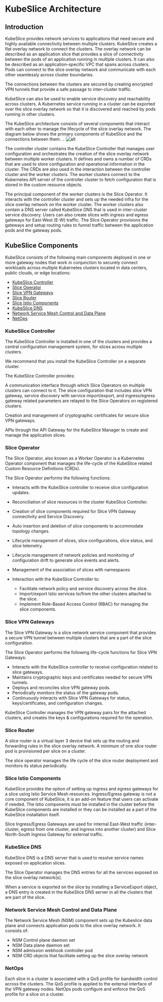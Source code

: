 # KubeSlice Architecture 

## Introduction
KubeSlice provides network services to applications that need secure and highly available connectivity between 
multiple clusters. KubeSlice creates a flat overlay network to connect the clusters. The overlay network can be 
described as an application slice that provides a slice of connectivity between the pods of an application 
running in multiple clusters. It can also be described as an application-specific VPC that spans across 
clusters. Pods can connect to the slice overlay network and communicate with each other seamlessly across 
cluster boundaries. 

The connections between the clusters are secured by creating encrypted VPN tunnels that provide a safe passage 
to inter-cluster traffic. 

KubeSlice can also be used to enable service discovery and reachability across clusters. A Kubernetes service 
running in a cluster can be exported over the slice overlay network so that it is discovered and reached by 
pods running in other clusters.

The KubeSlice architecture consists of several components that interact with each other to manage the lifecycle 
of the slice overlay network. The diagram below shows the primary components of KubeSlice and the connections 
between them.
.. ![alt](/images/Architecture-OS.png)


The controller cluster contains the KubeSlice Controller that manages user configuration and orchestrates the 
creation of the slice overlay network between multiple worker clusters. It defines and owns a number of CRDs 
that are used to store configuration and operational information in the cluster. The CRDs are also used in the 
interaction between the controller cluster and the worker clusters. The worker clusters connect to the 
Kubernetes API server of the controller cluster to fetch configuration that is stored in the custom resource 
objects.

The principal component of the worker clusters is the Slice Operator. It interacts with the controller cluster 
and sets up the needed infra for the slice overlay network on the worker cluster. The worker clusters also 
contain a DNS server called KubeSlice DNS that is used in inter-cluster service discovery. Users can also 
create slices with ingress and egress gateways for East-West (E-W) traffic. The Slice Operator provisions the 
gateways and setup routing rules to funnel traffic between the application pods and the gateway pods.

## KubeSlice Components
KubeSlice consists of the following main components deployed in one 
or more gateway nodes that work in conjunction to securely connect 
workloads across multiple Kubernetes clusters located in data centers, 
public clouds, or edge locations:

* [KubeSlice Controller](#kubeslice-controller)
* [Slice Operator](#slice-operator)
* [Slice VPN Gateways](#slice-vpn-gateways)
* [Slice Router](#slice-router)
* [Slice Istio Components](#slice-istio-components)
* [KubeSlice DNS](#kubeslice-dns)
* [Network Service Mesh Control and Data Plane](#network-service-mesh-control-and-data-plane)
* [NetOps](#netops)

### KubeSlice Controller
The KubeSlice Controller is installed in one of the clusters and 
provides a central configuration management system, for slices across multiple clusters. 

We recommend that you install the KubeSlice Controller on a separate cluster.

The KubeSlice Controller provides:

A communication interface through which Slice Operators on multiple clusters can connect to 
it. The slice configuration that includes slice VPN gateway, service discovery with service 
import/export, and ingress/egress gateway related parameters are relayed to the Slice 
Operators on registered clusters.

Creation and management of cryptographic certificates for secure slice VPN gateways.

APIs through the API Gateway for the KubeSlice Manager to create and manage the application slices. 

### Slice Operator
The Slice Operator, also known as a Worker Operator is a Kubernetes Operator component 
that manages the life-cycle of the KubeSlice related Custom Resource Definitions (CRDs).

The Slice Operator performs the following functions:

* Interacts with the KubeSlice controller to receive slice configuration updates.
* Reconciliation of slice resources in the cluster KubeSlice Controller.
* Creation of slice components required for Slice VPN Gateway connectivity and Service Discovery.
* Auto insertion and deletion of slice components to accommodate topology changes.
* Lifecycle management of slices, slice configurations, slice status, and slice telemetry.
* Lifecycle management of network policies and monitoring of configuration drift to generate slice events and alerts.
* Management of the association of slices with namespaces
* Interaction with the KubeSlice Controller to:

  - Facilitate network policy and service discovery across the slice.
  - Import/export Istio services to/from the other clusters attached to the slice.
  - Implement Role-Based Access Control (RBAC) for managing the slice components.

### Slice VPN Gateways
The Slice VPN Gateway is a slice network service component that provides a secure VPN 
tunnel between multiple clusters that are a part of the slice configuration.

The Slice Operator performs the following life-cycle functions for Slice VPN Gateways:

* Interacts with the KubeSlice controller to receive configuration related to slice gateways.
* Maintains cryptographic keys and certificates needed for secure VPN tunnels.
* Deploys and reconciles slice VPN gateway pods.
* Periodically monitors the status of the gateway pods.
* Continuously interacts with Slice VPN Gateways for status, keys/certificates, and configuration changes.

KubeSlice Controller manages the VPN gateway pairs for the attached clusters, and creates the 
keys & configurations required for the operation. 

### Slice Router
A slice router is a virtual layer 3 device that sets up the routing and forwarding rules 
in the slice overlay network. A minimum of one slice router pod is provisioned per slice 
on a cluster.

The slice operator manages the life cycle of the slice router deployment and monitors its 
status periodically.

### Slice Istio Components
KubeSlice provides the option of setting up ingress and egress gateways for a slice using 
Istio Service Mesh resources. Ingress/Egress gateway is not a core component of KubeSlice, 
it is an add-on feature that users can activate if needed. The Istio components must be 
installed in the cluster before the KubeSlice components are installed or they can be 
installed as a part of the KubeSlice installation itself.

Slice Ingress/Egress Gateways are used for internal East-West traffic (inter-cluster, egress from one cluster, and ingress into another cluster) and Slice North-South Ingress Gateway for external traffic. 

### KubeSlice DNS
KubeSlice DNS is a DNS server that is used to resolve service names exposed on application slices.

The Slice Operator manages the DNS entries for all the services exposed on the slice overlay network(s).

When a service is exported on the slice by installing a ServiceExport object, a DNS entry 
is created in the KubeSlice DNS server in all the clusters that are part of the slice.

### Network Service Mesh Control and Data Plane
The Network Service Mesh (NSM) component sets up the Kubeslice data plane and connects application pods to the 
slice overlay network. It consists of:

* NSM Control plane daemon set
* NSM Data plane daemon set
* NSM admission webhook controller pod
* NSM CRD objects that facilitate setting up the slice overlay network

### NetOps
Each slice in a cluster is associated with a QoS profile for bandwidth control across the 
clusters. The QoS profile is applied to the external interface of the VPN gateway nodes. 
NetOps pods configure and enforce the QoS profile for a slice on a cluster. 
